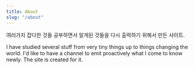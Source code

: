 ```yaml
---
title: About
slug: "/about"
---
```


여러가지 잡다한 것들 공부하면서 알게된 것들을 다시 출력하기 위해서 만든 사이트.

I have studied several stuff from very tiny things up to things changing the world. I'd like to have a channel to emit proactively what I come to know newly. The site is created for it.
